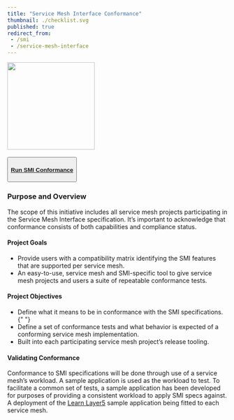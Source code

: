 ```yaml
---
title: "Service Mesh Interface Conformance"
thumbnail: ./checklist.svg
published: true
redirect_from: 
 - /smi
 - /service-mesh-interface
---
```



<ProjectWrapper>
  <div className="smi-float">
    <img className="smi-card" width="200px" src={smi1} align="centre" />
    <div>&nbsp;</div>
    <div className="float-button">
        <Button className="smi-button">
        <a href="/">
          <h4 className = "btn-title">Run SMI Conformance</h4>
        </a>    
        </Button>
    </div>
  </div>

  <h3>Purpose and Overview</h3>

  The scope of this initiative includes all service mesh projects participating in the Service Mesh Interface specification. It’s important to acknowledge that conformance consists of both capabilities and compliance status.

  <h4>Project Goals</h4>
  <ul>
    <li>
      Provide users with a compatibility matrix identifying the SMI features that
      are supported per service mesh.
    </li>
    <li>
      An easy-to-use, service mesh and SMI-specific tool to give service mesh
      projects and users a suite of repeatable conformance tests.
    </li>
  </ul>
  <h4>Project Objectives</h4>
  <ul>
    <li>
      Define what it means to be in conformance with the SMI specifications.{" "}
    </li>
    <li>
      Define a set of conformance tests and what behavior is expected of a
      conforming service mesh implementation.
    </li>
    <li>Built into each participating service mesh project’s release tooling.</li>
  </ul>
  <h4>Validating Conformance</h4>

  Conformance to SMI specifications will be done through use of a service mesh’s workload. A sample application is used as the workload to test. To facilitate a common set of tests, a sample application has been developed for purposes of providing a consistent workload to apply SMI specs against. A deployment of the <a href="https://github.com/layer5io/learn-layer5">Learn Layer5</a> sample application being fitted to each service mesh.
  <br/>
</ProjectWrapper>


